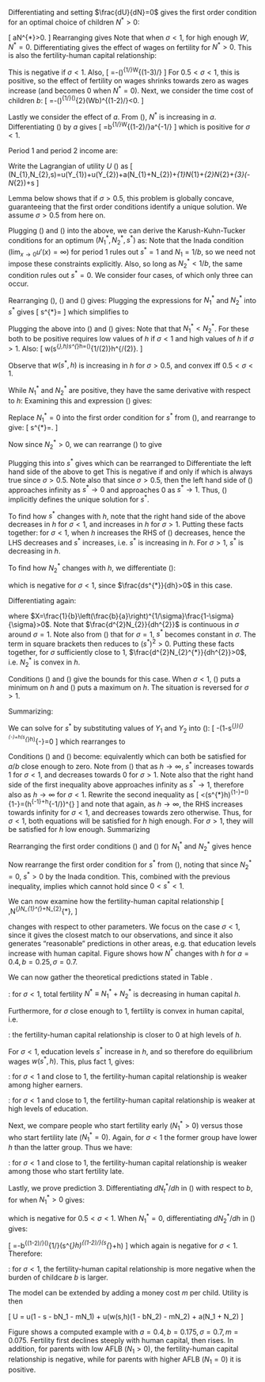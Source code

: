 


\section*{Solution for the one-period model}

Differentiating and setting $\frac{dU}{dN}=0$ gives the first order
condition for an optimal choice of children $N^{*}>0$:

\[
\frac{bW}{(W(1-bN^{*}))^{\sigma}}\ge a\textrm{, with equality if }N^{*}>0.
\]
Rearranging gives
\begin{equation}
N^{*}=\max\left\{ \frac{1}{b}\left(1-\left(\frac{b}{a}\right)^{1/\sigma}W^{(1-\sigma)/\sigma}\right),0\right\} .\label{eq:N-one-period}
\end{equation}
Note that when $\sigma<1$, for high enough $W$, $N^{*}=0$. Differentiating
gives the effect of wages on fertility for $N^{*}>0$. This is also
the fertility-human capital relationship:

\begin{equation}
\frac{dN^{*}}{dh}=\frac{dN^{*}}{dW}=-\frac{1}{b}\left(\frac{b}{a}\right)^{1/\sigma}\frac{1-\sigma}{\sigma}W^{(1-2\sigma)/\sigma}.\label{eq:DNdW-one-period}
\end{equation}
This is negative if $\sigma<1$. Also, 
\[
\frac{d^{2}N^{*}}{dW^{2}}=-\frac{1}{b}\left(\frac{b}{a}\right)^{1/\sigma}\frac{1-\sigma}{\sigma}\frac{1-2\sigma}{\sigma}W^{(1-3\sigma)/\sigma}
\]
For $0.5<\sigma<1$, this is positive, so the effect of fertility
on wages shrinks towards zero as wages increase (and becomes 0 when
$N^{*}=0$). Next, we consider the time cost of children $b$:
\[
\frac{d^{2}N^{*}}{dWdb}=-\left(\frac{1}{a}\right)^{1/\sigma}\left(\frac{1-\sigma}{\sigma}\right)^{2}(Wb)^{(1-2\sigma)/\sigma}<0.
\]

Lastly we consider the effect of $a$. From (\ref{eq:N-one-period}),
$N^{*}$ is increasing in $a$. Differentiating (\ref{eq:DNdW-one-period})
by $a$ gives
\[
\frac{d^{2}N^{*}}{dadW}=b^{1/\sigma-1}\frac{1-\sigma}{\sigma^{2}}W^{(1-2\sigma)/\sigma}a^{-1/\sigma-1}
\]
which is positive for $\sigma<1$.

\section*{Solution for the two-period model}

Period 1 and period 2 income are:
\begin{align}
Y_{1} & =1-s-bN_{1}\label{eq:Y1}\\
Y_{2} & =w(s,h)(1-bN_{2})\label{eq:Y2}
\end{align}

Write the Lagrangian of utility $U$ (\ref{eq:U}) as 
\[
\mathcal{L}(N_{1},N_{2},s)=u(Y_{1})+u(Y_{2})+a(N_{1}+N_{2})+\lambda_{1}N_{1}+\lambda_{2}N_{2}+\lambda_{3}(\frac{1}{b}-N_{2})+\mu s
\]

Lemma \ref{lemma-concavity} below shows that if $\sigma>0.5$, this
problem is globally concave, guaranteeing that the first order conditions
identify a unique solution. We assume $\sigma>0.5$ from here on.

Plugging (\ref{eq:Y1}) and (\ref{eq:Y2}) into the above, we can
derive the Karush-Kuhn-Tucker conditions for an optimum $(N_{1}^{*},N_{2}^{*},s^{*})$
as:
\begin{align}
\frac{d\mathcal{L}}{dN_{1}}=-bY_{1}^{-\sigma}+a+\lambda_{1} & =0\textrm{, with }\lambda_{1}=0\textrm{ if }N_{1}^{*}>0;\label{eq:kkt1}\\
\frac{d\mathcal{L}}{dN_{2}}=-bs^{*}hY_{2}^{-\sigma}+a+\lambda_{2} & -\lambda_{3}=0\textrm{, with }\lambda_{2}=0\textrm{ if }N_{2}^{*}>0,\lambda_{3}=0\textrm{ if }N_{2}^{*}<\frac{1}{b};\label{eq:kkt2}\\
\frac{d\mathcal{L}}{ds}=-Y_{1}^{-\sigma}+h(1-bN_{2}^{*})Y_{2}^{-\sigma}+\mu & =0;\label{eq:kkt3}\\
N_{1}^{*},N_{2}^{*},s^{*},\lambda_{1},\lambda_{2},\lambda_{3},\mu & \ge0;N_{2}^{*}\le\frac{1}{b}.
\end{align}
Note that the Inada condition ($\lim_{x\rightarrow0}u'(x)=\infty$)
for period 1 rules out $s^{*}=1$ and $N_{1}=1/b$, so we need not
impose these constraints explicitly. Also, so long as $N_{2}^{*}<1/b$,
the same condition rules out $s^{*}=0$. We consider four cases,
of which only three can occur.

\subsection*{Case 1: $N_{1}^{*}>0,N_{2}^{*}>0$}

Rearranging (\ref{eq:kkt1}), (\ref{eq:kkt2}) and (\ref{eq:kkt3})
gives:
\begin{align}
N_{1}^{*} & =\frac{1}{b}\left(1-s^{*}-\left(\frac{b}{a}\right)^{1/\sigma}\right);\label{eq:N11}\\
N_{2}^{*} & =\frac{1}{b}\left(1-\left(\frac{b}{a}\right)^{1/\sigma}(s^{*}h)^{(1-\sigma)/\sigma}\right);\label{eq:N21}\\
s^{*} & =\frac{1-bN_{1}^{*}}{1+\left((1-bN_{2}^{*})h\right)^{1-1/\sigma}}.
\end{align}
Plugging the expressions for $N_{1}^{*}$ and $N_{2}^{*}$ into $s^{*}$ gives
\[
s^{*}=\frac{s^{*}+\left(\frac{b}{a}\right)^{1/\sigma}}{1+\left(\left(\frac{b}{a}\right)^{1/\sigma}s^{*(1-\sigma)/\sigma}h{}^{1/\sigma}\right)^{1-1/\sigma}}
\]
which simplifies to
\begin{equation}
s^{*}=\left(\frac{b}{a}\right)^{1/(2\sigma-1)}h^{(1-\sigma)/(2\sigma-1)}.\label{eq:s1}
\end{equation}

Plugging the above into (\ref{eq:N11}) and (\ref{eq:N21}) gives:
\begin{align*}
N_{1}^{*} & =\frac{1}{b}\left(1-\left(\frac{b}{a}\right)^{1/(2\sigma-1)}h^{(1-\sigma)/(2\sigma-1)}-\left(\frac{b}{a}\right)^{1/\sigma}\right);\\
N_{2}^{*} & =\frac{1}{b}\left(1-\left(\frac{b}{a}\right)^{1/(2\sigma-1)}h^{(1-\sigma)/(2\sigma-1)}\right).
\end{align*}
Note that that $N_{1}^{*}<N_{2}^{*}$. For these both to be positive
requires low values of $h$ if $\sigma<1$ and high values of $h$
if $\sigma>1$. Also:
\[
w(s^{*},h)\equiv s^{*}h=\left(\frac{b}{a}\right)^{1/(2\sigma-1)}h^{\sigma/(2\sigma-1)}.
\]

Observe that $w(s^{*},h)$ is increasing in $h$ for $\sigma>0.5$,
and convex iff $0.5<\sigma<1$.  

While $N_{1}^{*}$ and $N_{2}^{*}$ are positive, they have the same
derivative with respect to $h$:
\begin{equation}
\frac{dN_{t}^{*}}{dh}=-\frac{1}{b}\left(\frac{b}{a}\right)^{1/(2\sigma-1)}\frac{1-\sigma}{2\sigma-1}h^{(1-\sigma)/(2\sigma-1)-1}\label{eq:dNdh1}
\end{equation}
Examining this and expression (\ref{eq:s1}) gives:
\begin{lem}
\label{case-1-lemma}For $\sigma<1$, case 1 holds for $h$ low enough,
and in case 1, $N_{1}^{*}$ and $N_{2}^{*}$ decrease in $h$, while
$s^{*}$ increases in $h$. 

For $\sigma>1$, case 1 holds for $h$ high enough, and in case 1
$N_{1}^{*}$ and $N_{2}^{*}$ increase in $h$, while $s^{*}$ decreases
in $h$. 

$N_{t}^{*}$ is convex in $h$ for $\sigma>2/3$, and concave otherwise.
$s^{*}$ is convex in $h$ if $\sigma<2/3$, and concave otherwise.
\end{lem}


\subsection*{Case 2: $N_{1}^{*}=0,N_{2}^{*}>0$}

Replace $N_{1}^{*}=0$ into the first order condition for $s^{*}$
from (\ref{eq:kkt3}), and rearrange to give:
\[
s^{*}=\frac{1}{1+\left((1-bN_{2})h\right)^{1-1/\sigma}}.
\]

Now since $N_{2}^{*}>0$, we can rearrange (\ref{eq:kkt2}) to give
\begin{equation}
N_{2}^{*}=\frac{1}{b}\left(1-\left(\frac{b}{a}\right)^{1/\sigma}(s^{*}h)^{(1-\sigma)/\sigma}\right).\label{eq:N22}
\end{equation}

Plugging this into $s^{*}$ gives
\begin{align*}
s^{*} & =\frac{1}{1+\left(\frac{bh}{a}\right)^{(\sigma-1)/\sigma^{2}}(s^{*}){}^{-(1-\sigma)^{2}/\sigma^{2}}}
\end{align*}
which can be rearranged to
\begin{equation}
(1-s^{*})(s^{*})^{(1-2\sigma)/\sigma^{2}}=\left(\frac{a}{bh}\right)^{(1-\sigma)/\sigma^{2}}.\label{eq:estar2}
\end{equation}
Differentiate the left hand side of the above to get
\begin{align}
 & \frac{1-2\sigma}{\sigma^{2}}(1-s^{*})(s^{*})^{(1-2\sigma)/\sigma^{2}-1}-(s^{*})^{(1-2\sigma)/\sigma^{2}}\nonumber \\
= & \frac{1-2\sigma}{\sigma^{2}}(s^{*})^{(1-2\sigma)/\sigma^{2}-1}-\frac{\sigma^{2}+1-2\sigma}{\sigma^{2}}(s^{*})^{(1-2\sigma)/\sigma^{2}}\nonumber \\
= & \frac{1-2\sigma}{\sigma^{2}}(s^{*})^{(1-2\sigma)/\sigma^{2}-1}-\frac{(1-\sigma)^{2}}{\sigma^{2}}(s^{*})^{(1-2\sigma)/\sigma^{2}}.\label{eq:destar-lhs}
\end{align}
This is negative if and only if
\begin{align*}
s^{*} & >\frac{1-2\sigma}{(1-\sigma)^{2}}
\end{align*}
which is always true since $\sigma>0.5$. Note also that since $\sigma>0.5$,
then the left hand side of (\ref{eq:estar2}) approaches infinity
as $s^{*}\rightarrow0$ and approaches 0 as $s^{*}\rightarrow1$.
Thus, (\ref{eq:estar2}) implicitly defines the unique solution for
$s^{*}$. 

To find how $s^{*}$ changes with $h$, note that the right hand side
of the above decreases in $h$ for $\sigma<1$, and increases in $h$
for $\sigma>1$. Putting these facts together: for $\sigma<1$, when
$h$ increases the RHS of (\ref{eq:estar2}) decreases, hence the
LHS decreases and $s^{*}$ increases, i.e. $s^{*}$ is increasing
in $h$. For $\sigma>1$, $s^{*}$ is decreasing in $h$.

To find how $N_{2}^{*}$ changes with $h$, we differentiate (\ref{eq:N22}):

\begin{align}
\frac{dN_{2}^{*}}{dh} & =-\frac{1}{b}\left(\frac{b}{a}\right)^{1/\sigma}\frac{1-\sigma}{\sigma}(s^{*}h)^{(1-2\sigma)/\sigma}(s^{*}+h\frac{ds^{*}}{dh})\label{eq:dNdh2}
\end{align}
which is negative for $\sigma<1$, since $\frac{ds^{*}}{dh}>0$ in
this case. 

Differentiating again:

\begin{align*}
\frac{d^{2}N_{2}}{dh^{2}} & =-X[\frac{1-2\sigma}{\sigma}(s^{*}h)^{(1-3\sigma)/\sigma}(s^{*}+h\frac{ds^{*}}{dh})^{2}+(s^{*}h)^{(1-2\sigma)/\sigma}(2\frac{ds^{*}}{dh}+h\frac{d^{2}s^{*}}{dh^{2}})]\\
 & =X(s^{*}h)^{(1-3\sigma)/\sigma}[\frac{2\sigma-1}{\sigma}(s^{*}+h\frac{ds^{*}}{dh})^{2}-(s^{*}h)(2\frac{ds^{*}}{dh}+h\frac{d^{2}s^{*}}{dh^{2}})]
\end{align*}
where $X=\frac{1}{b}\left(\frac{b}{a}\right)^{1/\sigma}\frac{1-\sigma}{\sigma}>0$.
Note that $\frac{d^{2}N_{2}}{dh^{2}}$ is continuous in $\sigma$
around $\sigma=1$. Note also from (\ref{eq:estar2}) that for $\sigma=1$,
$s^{*}$ becomes constant in $\sigma$. The term in square brackets
then reduces to $(s^{*})^{2}>0$. Putting these facts together, for
$\sigma$ sufficiently close to 1, $\frac{d^{2}N_{2}^{*}}{dh^{2}}>0$,
i.e. $N_{2}^{*}$ is convex in $h$. 

Conditions (\ref{eq:kkt1}) and (\ref{eq:kkt2}) give the bounds for
this case. When $\sigma<1$, (\ref{eq:kkt1}) puts a minimum on $h$
and (\ref{eq:kkt2}) puts a maximum on $h$. The situation is reversed
for $\sigma>1$.

Summarizing:
\begin{lem}
\label{case-2-lemma}Case 2 holds for intermediate values of $h$.
In case 2: for $\sigma<1$, $s^{*}$ is increasing in $h$ and $N_{2}^{*}$
is decreasing in $h$. For $\sigma>1$, $s^{*}$is decreasing in $h$.
For $\sigma$ close enough to 1, $N_{2}^{*}$ is convex in $h$.
\end{lem}

\subsection*{Case 3: $N_{1}^{*}=0,N_{2}^{*}=0$}

We can solve for $s^{*}$ by substituting values of $Y_{1}$ and $Y_{2}$
into (\ref{eq:kkt3}):
\[
-(1-s^{*}){}^{-\sigma}+h(s^{*}h)^{-\sigma}=0
\]
which rearranges to 
\begin{equation}
s^{*}=\frac{1}{1+h^{(\sigma-1)/\sigma}}.\label{eq:estar1}
\end{equation}

Conditions (\ref{eq:kkt1}) and (\ref{eq:kkt2}) become:
\begin{align*}
-b(1-s^{*})^{-\sigma}+a & \le0\\
-bs^{*}h(s^{*}h)^{-\sigma}+a & \le0
\end{align*}
equivalently
\begin{align*}
\frac{a}{b} & \le(1-s^{*})^{-\sigma}\\
\frac{a}{b} & \le s^{*}h(s^{*}h)^{-\sigma}
\end{align*}
which can both be satisfied for $a/b$ close enough to zero. Note
from (\ref{eq:estar1}) that as $h\rightarrow\infty$, $s^{*}$ increases
towards 1 for $\sigma<1$, and decreases towards 0 for $\sigma>1$.
Note also that the right hand side of the first inequality above approaches
infinity as $s^{*}\rightarrow1$, therefore also as $h\rightarrow\infty$
for $\sigma<1$. Rewrite the second inequality as
\[
\frac{a}{b}<(s^{*}h)^{1-\sigma}=\left(\frac{h}{1+h^{(\sigma-1)/\sigma}}\right)^{1-\sigma}=\left(h^{-1}+h^{-1/\sigma}\right)^{\sigma-1}
\]
and note that again, as $h\rightarrow\infty$, the RHS increases towards
infinity for $\sigma<1$, and decreases towards zero otherwise. Thus,
for $\sigma<1$, both equations will be satisfied for $h$ high enough.
For $\sigma>1$, they will be satisfied for $h$ low enough. Summarizing
\begin{lem}
\label{case-3-lemma}For $\sigma<1$, case 3 holds for $h$ high enough,
and in case 3, $s^{*}$ increases in $h$. For $\sigma>1$, case 3
holds for $h$ low enough and $s^{*}$ decreases in $h$.
\end{lem}

\subsection*{Case 4: $N_{1}^{*}>0,N_{2}^{*}=0$}

Rearranging the first order conditions (\ref{eq:kkt1}) and (\ref{eq:kkt2})
for $N_{1}^{*}$ and $N_{2}^{*}$ gives
\begin{align*}
\frac{a}{b} & =(1-s^{*}-bN_{1}^{*})^{-\sigma}\\
\frac{a}{b} & \le s^{*}hY_{2}^{-\sigma}
\end{align*}
hence
\begin{align*}
(1-s^{*}-bN_{1}^{*})^{-\sigma} & \le s^{*}hY_{2}^{-\sigma}=(s^{*}h)^{1-\sigma}\\
\Leftrightarrow(1-s^{*}-bN_{1}^{*})^{\sigma} & \ge(s^{*}h)^{\sigma-1}\\
\Leftrightarrow1-s^{*}-bN_{1}^{*} & \ge(s^{*}h)^{1-1/\sigma}
\end{align*}

Now rearrange the first order condition for $s^{*}$ from (\ref{eq:kkt3}),
noting that since $N_{2}^{*}=0$, $s^{*}>0$ by the Inada condition.
\begin{align*}
h^{1/\sigma-1}(1-s^{*}-bN_{1}^{*}) & =s^{*}\\
1-s^{*}-bN_{1}^{*} & =s^{*}h^{1-1/\sigma}
\end{align*}
This, combined with the previous inequality, implies 
\begin{align*}
(s^{*}h)^{1-1/\sigma} & \le s^{*}h^{1-1/\sigma}\\
\Leftrightarrow(s^{*})^{-1/\sigma} & \le1
\end{align*}
which cannot hold since $0<s^{*}<1$. 

\subsection*{Comparative statics}

We can now examine how the fertility-human capital relationship 
\[
\frac{dN^{*}}{dh},\textrm{ where }N^{*}\equiv N_{1}^{*}+N_{2}^{*},
\]

changes with respect to other parameters. We focus on the case $\sigma<1$,
since it gives the closest match to our observations, and since it
also generates "reasonable" predictions in other areas, e.g. that
education levels increase with human capital. Figure \ref{fig:theory}
shows how $N^{*}$ changes with $h$ for $a=0.4,b=0.25,\sigma=0.7$.

\begin{figure}
\begin{centering}
\includegraphics[width=9cm, height=6cm]{N-plot}
\par\end{centering}
\caption{\label{fig:theory}Fertility vs. human capital in the two-period model
with $a=0.4,b=0.25,\sigma=0.7$.}
\end{figure}

\begin{lem}
For $\sigma < 1$ in a neighbourhood of 1, $N^*$ is globally convex in $h$.
\end{lem}
\begin{proof}
From Lemmas \ref{case-1-lemma}, \ref{case-2-lemma} and \ref{case-3-lemma},
as $h$ increases we move from $N_{1}^{*},N_{2}^{*}>0$ to $N_{1}^{*}=0,N_{2}^{*}>0$
to $N_{1}^{*}=N_{2}^{*}=0$. Furthermore, for $\sigma>2/3$, $N_{1}^{*}$
and $N_{2}^{*}$ are convex in $h$ when they are both positive, and
for $\sigma$ close enough to 1, $N_{2}^{*}$ is convex in $h$ when
$N_{1}^{*}=0$. All that remains is to check that the derivative is increasing around
the points where these 3 regions meet. That is trivially satisfied
where $N_{2}^{*}$ becomes 0, since thereafter $\frac{dN^{*}}{dh}$
is zero. The derivative as $N_{1}^{*}$ approaches zero is twice the
expression in (\ref{eq:dNdh1}):
\begin{equation}
-\frac{2}{b}\left(\frac{b}{a}\right)^{1/(2\sigma-1)}\frac{1-\sigma}{2\sigma-1}h^{(1-\sigma)/(2\sigma-1)-1}\label{eq:dNonleft}
\end{equation}
and the derivative to the right of this point is given by (\ref{eq:dNdh2}):
\begin{equation}
-\frac{1}{b}\left(\frac{b}{a}\right)^{1/\sigma}\frac{1-\sigma}{\sigma}(s^{*}h)^{(1-2\sigma)/\sigma}(s^{*}+h\frac{ds^{*}}{dh})\label{eq:dNonright}
\end{equation}

We want to prove that the former is larger in magnitude (i.e. more
negative). Dividing (\ref{eq:dNonleft}) by (\ref{eq:dNonright})
gives
\[
2\frac{\sigma}{2\sigma-1}\left(\frac{b}{a}\right)^{(1-\sigma)/(\sigma(2\sigma-1))}\frac{h^{(1-\sigma)^{2}/(\sigma(2\sigma-1))}}{s^{*}(s^{*}+h\frac{ds^{*}}{dh})}
\]

Examining (\ref{eq:estar2}) shows that as $\sigma\rightarrow1$,
$s^{*}\rightarrow0.5$ and $\frac{ds^{*}}{dh}\rightarrow0$, and therefore
the above approaches
\[
2\frac{1}{(0.5)^{2}}=8.
\]
\end{proof}

We can now gather the theoretical predictions stated in Table \ref{tab:theory}.

\textbf{Prediction 1}: for $\sigma<1$, total fertility $N^{*}\equiv N_{1}^{*}+N_{2}^{*}$
is decreasing in human capital $h$. 

Furthermore, for $\sigma$ close enough to 1, fertility is convex
in human capital, i.e. 

\textbf{Prediction 2 part 1}: the fertility-human capital relationship is
closer to 0 at high levels of $h$.

For $\sigma<1$, education levels $s^{*}$ increase in $h$, and so
therefore do equilibrium wages $w(s^{*},h)$. This, plus fact 1, gives:

\textbf{Prediction 2 part 2}: for $\sigma<1$ and close to 1, the fertility-human
capital relationship is weaker among higher earners.

\textbf{Prediction 4}: for $\sigma<1$ and close to 1, the fertility-human
capital relationship is weaker at high levels of education.

Next, we compare people who start fertility early ($N_{1}^{*}>0$)
versus those who start fertility late ($N_{1}^{*}=0$). Again, for
$\sigma<1$ the former group have lower $h$ than the latter group.
Thus we have:

\textbf{Prediction 5}: for $\sigma<1$ and close to 1, the fertility-human
capital relationship is weaker among those who start fertility late.

Lastly, we prove prediction 3. Differentiating $dN_{t}^{*}/dh$ in (\ref{eq:dNdh1})
with respect to $b$, for when $N_{1}^{*}>0$ gives:
\begin{align*}
\frac{d^{2}N_{t}^{*}}{dhdb} & =\frac{2\sigma-2}{2\sigma-1}b^{(3-4\sigma)/(2\sigma-1)}\left(\frac{1}{a}\right)^{1/(2\sigma-1)}\frac{1-\sigma}{2\sigma-1}h^{(\sigma-1)^{2}/(\sigma(2\sigma-1))}
\end{align*}

which is negative for $0.5<\sigma<1$. When $N_{1}^{*}=0$, differentiating
$dN_{2}^{*}/dh$ in (\ref{eq:dNdh2}) gives:

\[
\frac{d^{2}N_{2}^{*}}{dhdb}=-\frac{1-\sigma}{\sigma}b^{(1-2\sigma)/\sigma}\left(\frac{1}{a}\right)^{1/\sigma}\frac{1-\sigma}{\sigma}(s^{*}h)^{(1-2\sigma)/\sigma}(s^{*}+h\frac{ds^{*}}{dh})
\]
which again is negative for $\sigma<1$. Therefore:

\textbf{Prediction 3}: for $\sigma<1$, the fertility-human capital relationship
is more negative when the burden of childcare $b$ is larger.


\subsection*{Including a money cost}

The model can be extended by adding a money cost $m$ per child. Utility is
then

\[
U = u(1 - s - bN_1 - mN_1) + u(w(s,h)(1 - bN_2) - mN_2) + a(N_1 + N_2)
\]

Figure \ref{fig:N-plot-with-m} shows a computed example with 
$a = 0.4, b = 0.175, \sigma = 0.7, m = 0.075$. Fertility first declines steeply with
human capital, then rises. In addition, for parents with low AFLB ($N_1 > 0$), the
fertility-human capital relationship is negative, while for parents with 
higher AFLB ($N_1 = 0$) it is positive.

\begin{figure}
\begin{centering}
\includegraphics[width=9cm, height=6cm]{N-plot-with-m}
\par\end{centering}
\caption{\label{fig:N-plot-with-m}Fertility vs. human capital in the two-period model
with money costs of children. $a=0.4,b=0.175,\sigma=0.7, m = 0.075$.}
\end{figure}


\subsection*{Concavity}
\begin{lem}
\label{lemma-concavity}For $\sigma>0.5$, $U$ in equation (\ref{eq:U})
is concave in $N_{1},N_{2}$ and $s$.
\end{lem}
\begin{proof}
We examine the Hessian matrix of utility in each period. Note that
period 1 utility is constant in $N_{2}$ and period 2 utility is constant
in $N_{1}$. For period 1 the Hessian with respect to $N_{1}$and
$s$ is: 
\[
\left[\begin{array}{cc}
d^{2}u/dN_{1}^{2} & d^{2}u/dsdN_{1}\\
d^{2}u/dsdN_{1} & d^{2}u/ds^{2}
\end{array}\right]=\left[\begin{array}{cc}
-\sigma b^{2} & -\sigma b\\
-\sigma b & -\sigma
\end{array}\right]Y_{1}^{-\sigma-1}
\]
with determinant 
\[
(\sigma^{2}b^{2}-\sigma^{2}b^{2})Y_{1}^{-2\sigma-2}=0.
\]
Thus, first period utility is weakly concave. For period 2 with respect
to $N_{2}$ and $s$, the Hessian is:

\[
\left[\begin{array}{cc}
d^{2}u/dN_{2}^{2} & d^{2}u/dsdN_{2}\\
d^{2}u/dsdN_{2} & d^{2}u/ds^{2}dN_{2}
\end{array}\right]=\left[\begin{array}{cc}
-\sigma(bsh)^{2}Y_{2}^{-\sigma-1} & -(1-\sigma)bhY_{2}^{-\sigma}\\
-(1-\sigma)bhY_{2}^{-\sigma} & -\sigma[h(1-bN_{2}^{*})]^{2}Y_{2}^{-\sigma-1}
\end{array}\right]
\]
with determinant
\begin{align*}
 & (-\sigma(bsh)^{2}Y_{2}^{-\sigma-1})(-\sigma[h(1-bN_{2}^{*})]^{2}Y_{2}^{-\sigma-1})-(-(1-\sigma)bhY_{2}^{-\sigma})^{2}\\
= & \sigma^{2}(bsh)^{2}[h(1-bN_{2}^{*})]^{2}Y_{2}^{-2\sigma-2}-(1-\sigma)^{2}(bh)^{2}Y_{2}^{-2\sigma}\\
= & \sigma^{2}(bh)^{2}Y_{2}^{-2\sigma}-(1-\sigma)^{2}(bh)^{2}Y_{2}^{-2\sigma}\textrm{, using that }Y_{2}=(sh)(1-bN)\\
= & (bh)^{2}Y_{2}^{-2\sigma}(\sigma^{2}-(1-\sigma)^{2})
\end{align*}
which is positive if and only if $\sigma>0.5$. Thus, if $\sigma>0.5$
then the Hessian is negative definite and thus utility is concave;
this combined with weak concavity of period 1, and linearity of $a(N_{1}+N_{2})$,
shows that (\ref{eq:U}) is concave.
\end{proof}

\subsection*{Effect of $a$}

\begin{lem}
\label{lemma-a}For $\sigma<1$, $d^2N^*/dadh > 0$, i.e. the effect of $a$
increases at higher levels of human capital.
\end{lem}
\begin{proof}
Differentiating (\ref{eq:dNdh1}) with respect to $a$ gives

\[
\frac{d^2N^*_t}{dadh} = -\frac{1}{b}\frac{1}{1-2\sigma}a^{-1}\left(\frac{a}{b}\right)^{1/(1-2\sigma)}\frac{1-\sigma}{2\sigma-1}h^{(1-\sigma)/(2\sigma-1)-1}
\]

for $t=1,2$ when $N^*_1,N^*_2>0$. For $\sigma > 0.5$ this is positive.

When $N^*_1 = 0,N^*_2>0$, differentiating (\ref{eq:dNdh2}) with respect to $a$ gives

\[
\frac{d^2N_{2}^{*}}{dadh} = \frac{1}{b}\frac{1}{\sigma}a^{-1}\left(\frac{a}{b}\right)^{-1/\sigma}\frac{1-\sigma}{\sigma}(s^{*}h)^{(1-2\sigma)/\sigma}(s^{*}+h\frac{ds^{*}}{dh})
\]

which is $-a^{-1}/\sigma$ times (\ref{eq:dNdh2}) and hence is positive.

\end{proof}


